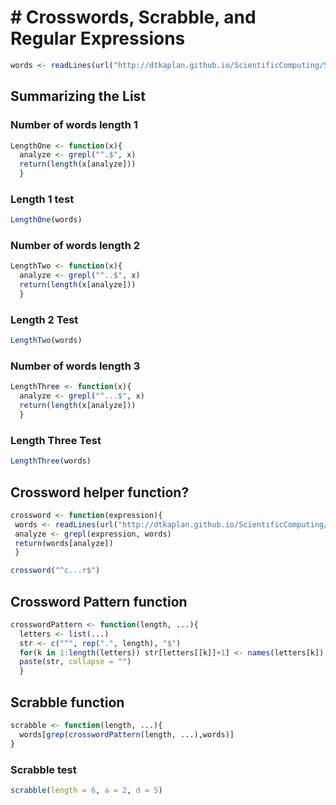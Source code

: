 # Crosswords, Scrabble, and Regular Expressions
========================================================

```r
words <- readLines(url("http://dtkaplan.github.io/ScientificComputing/Syllabus/Daily/Day-07/word_list_moby_crossword-flat/word_list_moby_crossword.flat.txt"))
```

## Summarizing the List

### Number of words length 1
```r
LengthOne <- function(x){
  analyze <- grepl("^.$", x)
  return(length(x[analyze]))
  }
```

### Length 1 test
```r
LengthOne(words)
```

### Number of words length 2
```r
LengthTwo <- function(x){
  analyze <- grepl("^..$", x)
  return(length(x[analyze]))
  }
```

### Length 2 Test
```r
LengthTwo(words)
```

### Number of words length 3
```r
LengthThree <- function(x){
  analyze <- grepl("^...$", x)
  return(length(x[analyze]))
  }
```

### Length Three Test
```r
LengthThree(words)
```






## Crossword helper function?
```r
crossword <- function(expression){
 words <- readLines(url("http://dtkaplan.github.io/ScientificComputing/Syllabus/Daily/Day-07/word_list_moby_crossword-flat/word_list_moby_crossword.flat.txt"))
 analyze <- grepl(expression, words)
 return(words[analyze])
 }
```

```r
crossword("^c...r$")
```

## Crossword Pattern function
```r
crosswordPattern <- function(length, ...){
  letters <- list(...)
  str <- c("^", rep(".", length), "$")
  for(k in 1:length(letters)) str[letters[[k]]+1] <- names(letters[k])
  paste(str, collapse = "")
  }
```

## Scrabble function
```r
scrabble <- function(length, ...){
  words[grep(crosswordPattern(length, ...),words)]
}
```

### Scrabble test
```r
scrabble(length = 6, a = 2, d = 5)
```



